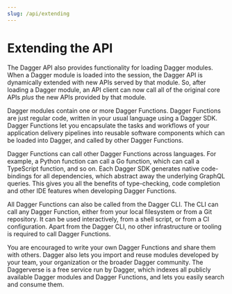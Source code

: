 ```yaml
---
slug: /api/extending
---
```


# Extending the API

The Dagger API also provides functionality for loading Dagger modules. When a Dagger module is loaded into the session, the Dagger API is dynamically extended with new APIs served by that module. So, after loading a Dagger module, an API client can now call all of the original core APIs _plus_ the new APIs provided by that module.

Dagger modules contain one or more Dagger Functions. Dagger Functions are just regular code, written in your usual language using a Dagger SDK.  Dagger Functions let you encapsulate the tasks and workflows of your application delivery pipelines into reusable software components which can be loaded into Dagger, and called by other Dagger Functions.

Dagger Functions can call other Dagger Functions across languages. For example, a Python function can call a Go function, which can call a TypeScript function, and so on. Each Dagger SDK generates native code-bindings for all dependencies, which abstract away the underlying GraphQL queries. This gives you all the benefits of type-checking, code completion and other IDE features when developing Dagger Functions.

All Dagger Functions can also be called from the Dagger CLI. The CLI can call any Dagger Function, either from your local filesystem or from a Git repository. It can be used interactively, from a shell script, or from a CI configuration. Apart from the Dagger CLI, no other infrastructure or tooling is required to call Dagger Functions.

You are encouraged to write your own Dagger Functions and share them with others. Dagger also lets you import and reuse modules developed by your team, your organization or the broader Dagger community. The Daggerverse is a free service run by Dagger, which indexes all publicly available Dagger modules and Dagger Functions, and lets you easily search and consume them.
